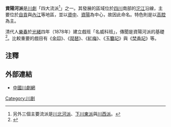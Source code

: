 '''資陽河派'''是[[川劇|川劇]]「四大流派<ref>另外三個主要流派是[[川北河派|川北河派]]、[[下川東派|下川東派]]與[[川西派|川西派]]。</ref>」之一。其發展的區域位於[[四川|四川]]南部的[[沱江|沱江]]沿線，主要位於[[自貢|自貢]]與[[內江|內江]]等地區，並以[[資中|資中]]、[[資陽市|資陽]]為中心，故因此命名。特色則是以[[高腔|高腔]]為主。

清代人[[樂春|樂春]]於[[光緒|光緒]]四年（1878年）建立戲班「名威科班」，傳聞是資陽河派的基礎<ref>{{cite news|url=http://www.zyrb.com.cn/Article/zyfq/200611/20061115173256_145.shtml|title=川剧“资阳河”流派|publisher=[[資陽網|資陽網]]|date=2006年11月15日|accessdate=2008-02-20|deadurl=yes|archiveurl=https://web.archive.org/web/20120129171007/http://www.zyrb.com.cn/Article/zyfq/200611/20061115173256_145.shtml|archivedate=2012年1月29日}}</ref>。比較重要的戲目有《[[金印|金印]]》、《[[琵琶_(川劇)|琵琶]]》、《[[紅梅|紅梅]]》、《[[玉簪記|玉簪記]]》與《[[焚香記|焚香記]]》等。

==注釋==
{{reflist}}

==外部連結==
*[http://scopera.newssc.org 中國川劇網] {{Wayback|url=http://scopera.newssc.org/ |date=20200902082422 }}

{{戲曲小作品}}

[[Category:川剧|Category:川剧]]